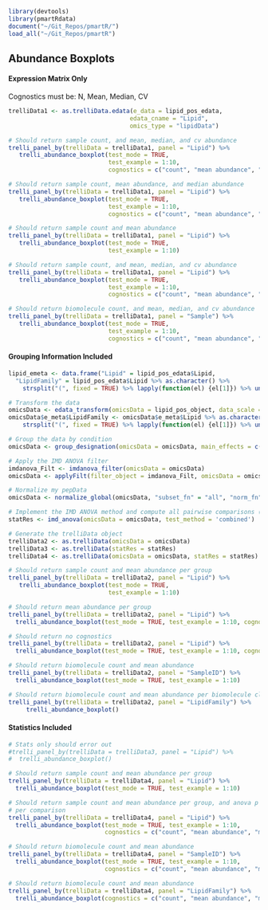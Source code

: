 ```r
library(devtools)
library(pmartRdata)
document("~/Git_Repos/pmartR/")
load_all("~/Git_Repos/pmartR")
```

## Abundance Boxplots

#### Expression Matrix Only

Cognostics must be: N, Mean, Median, CV 

```r
trelliData1 <- as.trelliData.edata(e_data = lipid_pos_edata,
                                  edata_cname = "Lipid",
                                  omics_type = "lipidData")

# Should return sample count, and mean, median, and cv abundance
trelli_panel_by(trelliData = trelliData1, panel = "Lipid") %>% 
   trelli_abundance_boxplot(test_mode = TRUE, 
                            test_example = 1:10, 
                            cognostics = c("count", "mean abundance", "median abundance", "cv abundance"))

# Should return sample count, mean abundance, and median abundance
trelli_panel_by(trelliData = trelliData1, panel = "Lipid") %>% 
   trelli_abundance_boxplot(test_mode = TRUE, 
                            test_example = 1:10, 
                            cognostics = c("count", "mean abundance", "median abundance"))

# Should return sample count and mean abundance
trelli_panel_by(trelliData = trelliData1, panel = "Lipid") %>% 
   trelli_abundance_boxplot(test_mode = TRUE, 
                            test_example = 1:10)

# Should return sample count, and mean, median, and cv abundance
trelli_panel_by(trelliData = trelliData1, panel = "Lipid") %>% 
   trelli_abundance_boxplot(test_mode = TRUE, 
                            test_example = 1:10, 
                            cognostics = c("count", "mean abundance", "median abundance", "cv abundance", "anova p-value"))

# Should return biomolecule count, and mean, median, and cv abundance
trelli_panel_by(trelliData = trelliData1, panel = "Sample") %>% 
   trelli_abundance_boxplot(test_mode = TRUE, 
                            test_example = 1:10, 
                            cognostics = c("count", "mean abundance", "median abundance", "cv abundance", "anova p-value"))
```

#### Grouping Information Included

```r
lipid_emeta <- data.frame("Lipid" = lipid_pos_edata$Lipid, 
  "LipidFamily" = lipid_pos_edata$Lipid %>% as.character() %>% 
    strsplit("(", fixed = TRUE) %>% lapply(function(el) {el[1]}) %>% unlist())

# Transform the data
omicsData <- edata_transform(omicsData = lipid_pos_object, data_scale = "log2")
omicsData$e_meta$LipidFamily <- omicsData$e_meta$Lipid %>% as.character() %>% 
    strsplit("(", fixed = TRUE) %>% lapply(function(el) {el[1]}) %>% unlist()

# Group the data by condition
omicsData <- group_designation(omicsData = omicsData, main_effects = c("Virus"))

# Apply the IMD ANOVA filter
imdanova_Filt <- imdanova_filter(omicsData = omicsData)
omicsData <- applyFilt(filter_object = imdanova_Filt, omicsData = omicsData, min_nonmiss_anova=2)

# Normalize my pepData
omicsData <- normalize_global(omicsData, "subset_fn" = "all", "norm_fn" = "median", "apply_norm" = TRUE, "backtransform" = TRUE)

# Implement the IMD ANOVA method and compute all pairwise comparisons (i.e. leave the `comparisons` argument NULL)
statRes <- imd_anova(omicsData = omicsData, test_method = 'combined')

# Generate the trelliData object 
trelliData2 <- as.trelliData(omicsData = omicsData)
trelliData3 <- as.trelliData(statRes = statRes)   
trelliData4 <- as.trelliData(omicsData = omicsData, statRes = statRes)
```

```r
# Should return sample count and mean abundance per group
trelli_panel_by(trelliData = trelliData2, panel = "Lipid") %>% 
   trelli_abundance_boxplot(test_mode = TRUE, 
                            test_example = 1:10)

# Should return mean abundance per group
trelli_panel_by(trelliData = trelliData2, panel = "Lipid") %>%
  trelli_abundance_boxplot(test_mode = TRUE, test_example = 1:10, cognostics = c("mean abundance", "median abundance", "anova p-value"))

# Should return no cognostics 
trelli_panel_by(trelliData = trelliData2, panel = "Lipid") %>%
  trelli_abundance_boxplot(test_mode = TRUE, test_example = 1:10, cognostics = c("median abundance", "anova p-value"))

# Should return biomolecule count and mean abundance 
trelli_panel_by(trelliData = trelliData2, panel = "SampleID") %>%
  trelli_abundance_boxplot(test_mode = TRUE, test_example = 1:10)

# Should return biomolecule count and mean abundance per biomolecule class
trelli_panel_by(trelliData = trelliData2, panel = "LipidFamily") %>%
     trelli_abundance_boxplot()
```

#### Statistics Included 

```r
# Stats only should error out 
#trelli_panel_by(trelliData = trelliData3, panel = "Lipid") %>% 
#  trelli_abundance_boxplot()

# Should return sample count and mean abundance per group
trelli_panel_by(trelliData = trelliData4, panel = "Lipid") %>% 
  trelli_abundance_boxplot(test_mode = TRUE, test_example = 1:10)

# Should return sample count and mean abundance per group, and anova p value and fold change
# per comparison
trelli_panel_by(trelliData = trelliData4, panel = "Lipid") %>% 
  trelli_abundance_boxplot(test_mode = TRUE, test_example = 1:10,
                           cognostics = c("count", "mean abundance", "median abundance", "cv abundance", "anova p-value", "fold change"))

# Should return biomolecule count and mean abundance 
trelli_panel_by(trelliData = trelliData4, panel = "SampleID") %>% 
  trelli_abundance_boxplot(test_mode = TRUE, test_example = 1:10,
                           cognostics = c("count", "mean abundance", "median abundance", "cv abundance", "anova p-value", "fold change"))

# Should return biomolecule count and mean abundance 
trelli_panel_by(trelliData = trelliData4, panel = "LipidFamily") %>% 
  trelli_abundance_boxplot(cognostics = c("count", "mean abundance", "median abundance", "cv abundance", "anova p-value", "fold change"))
```



